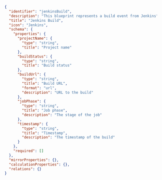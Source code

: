 ```json showLineNumbers
{
  "identifier": "jenkinsBuild",
  "description": "This blueprint represents a build event from Jenkins",
  "title": "Jenkins Build",
  "icon": "Jenkins",
  "schema": {
    "properties": {
      "projectName": {
        "type": "string",
        "title": "Project name"
      },
      "buildStatus": {
        "type": "string",
        "title": "Build status"
      },
      "buildUrl": {
        "type": "string",
        "title": "Build URL",
        "format": "url",
        "description": "URL to the build"
      },
      "jobPhase": {
        "type": "string",
        "title": "Job phase",
        "description": "The stage of the job"
      },
      "timestamp": {
        "type": "string",
        "title": "Timestamp",
        "description": "The timestamp of the build"
      }
    },
    "required": []
  },
  "mirrorProperties": {},
  "calculationProperties": {},
  "relations": {}
}
```
